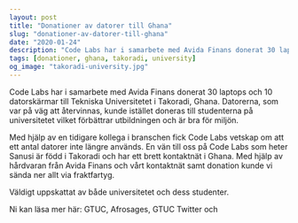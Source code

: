 ```yaml
---
layout: post
title: "Donationer av datorer till Ghana"
slug: "donationer-av-datorer-till-ghana"
date: "2020-01-24"
description: "Code Labs har i samarbete med Avida Finans donerat 30 laptops och 10 datorskärmar till Tekniska Universitetet i Takoradi, Ghana."
tags: [donationer, ghana, takoradi, university]
og_image: "takoradi-university.jpg"
---
```


Code Labs har i samarbete med Avida Finans donerat 30 laptops och 10 datorskärmar till Tekniska Universitetet i Takoradi, Ghana. Datorerna, som var på väg att återvinnas, kunde istället doneras till studenterna på universitetet vilket förbättrar utbildningen och är bra för miljön.

Med hjälp av en tidigare kollega i branschen fick Code Labs vetskap om att ett antal datorer inte längre används. En vän till oss på Code Labs som heter Sanusi är född i Takoradi och har ett brett kontaktnät i Ghana. Med hjälp av hårdvaran från Avida Finans och vårt kontaktnät samt donation kunde vi sända ner allt via fraktfartyg.

Väldigt uppskattat av både universitetet och dess studenter.

Ni kan läsa mer här: GTUC, Afrosages, GTUC Twitter och
